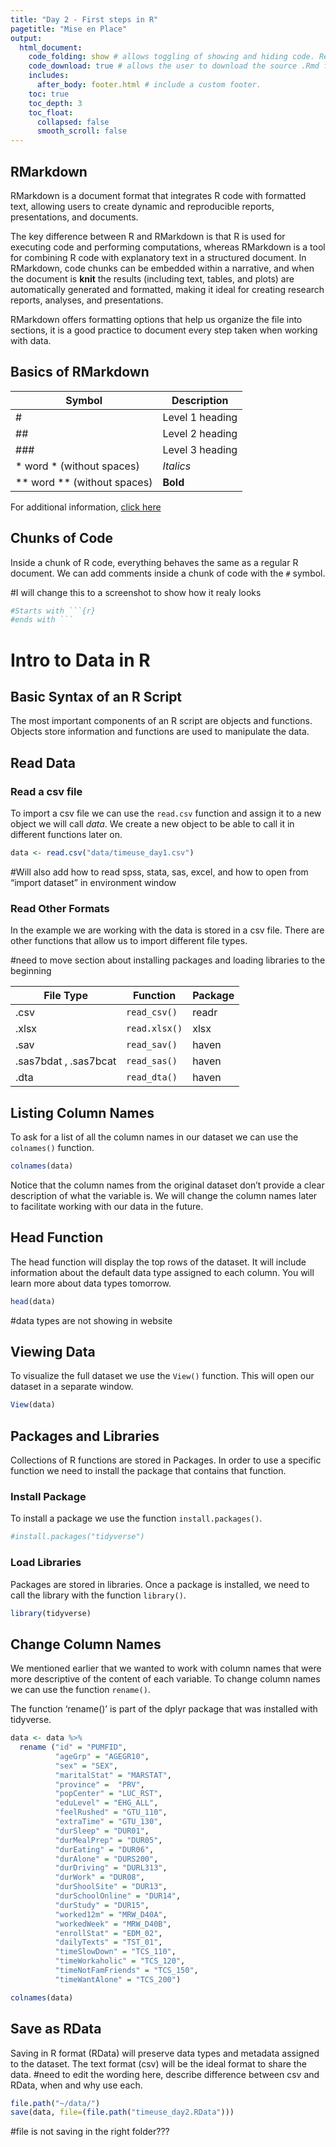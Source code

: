 ```yaml
---
title: "Day 2 - First steps in R"
pagetitle: "Mise en Place"
output:
  html_document:
    code_folding: show # allows toggling of showing and hiding code. Remove if not using code.
    code_download: true # allows the user to download the source .Rmd file. Remove if not using code.
    includes:
      after_body: footer.html # include a custom footer.
    toc: true
    toc_depth: 3
    toc_float:
      collapsed: false
      smooth_scroll: false
---
```


## RMarkdown

RMarkdown is a document format that integrates R code with formatted text, allowing users to create dynamic and reproducible reports, presentations, and documents. 

The key difference between R and RMarkdown is that R is used for executing code and performing computations, whereas RMarkdown is a tool for combining R code with explanatory text in a structured document. In RMarkdown, code chunks can be embedded within a narrative, and when the document is **knit** the results (including text, tables, and plots) are automatically generated and formatted, making it ideal for creating research reports, analyses, and presentations.

RMarkdown offers formatting options that help us organize the file into sections, it is a good practice to document every step taken when working with data. 


## Basics of RMarkdown

**Symbol** |**Description**
|------|------|
| #| Level 1 heading|
| ##| Level 2 heading|
| ###| Level 3 heading|
| * word * (without spaces)| *Italics*| 
| ** word ** (without spaces)| **Bold**|


For additional information, [click here](https://rmarkdown.rstudio.com/lesson-8.html)

## Chunks of Code

Inside a chunk of R code, everything behaves the same as a regular R document.
We can add comments inside a chunk of code with the `#` symbol.

#I will change this to a screenshot to show how it realy looks

:::note
```r
#Starts with ```{r}
#ends with ```
```
:::


# Intro to Data in R
## Basic Syntax of an R Script

The most important components of an R script are objects and functions.
Objects store information and functions are used to manipulate the data.

## Read Data

### Read a csv file
To import a csv file we can use the `read.csv` function and assign it to a new object we will call *data*. We create a new object to be able to call it in different functions later on.
```r
data <- read.csv("data/timeuse_day1.csv")
```
#Will also add how to read spss, stata, sas, excel, and how to open from "import dataset" in environment window

### Read Other Formats
In the example we are working with the data is stored in a csv file. There are other functions that allow us to import different file types. 

#need to move section about installing packages and loading libraries to the beginning

**File Type** |**Function** | **Package**
|------|------|-------|
|.csv | `read_csv()`| readr |
| .xlsx | `read.xlsx()`| xlsx |
| .sav | `read_sav()`| haven |
| .sas7bdat , .sas7bcat | `read_sas()`| haven |
| .dta | `read_dta()`| haven |

## Listing Column Names
To ask for a list of all the column names in our dataset we can use the `colnames()` function.
```r
colnames(data)
```

Notice that the column names from the original dataset don't provide a clear description of what the variable is. We will change the column names later to facilitate working with our data in the future.

## Head Function
The head function will display the top rows of the dataset. It will include information about the default data type assigned to each column. You will learn more about data types tomorrow.
```r
head(data)
```
#data types are not showing in website

## Viewing Data
To visualize the full dataset we use the `View()` function. This will open our dataset in a separate window.
```r
View(data)
```


## Packages and Libraries

Collections of R functions are stored in Packages. In order to use a specific function we need to install the package that contains that function.

### Install Package
To install a package we use the function `install.packages()`.

```r
#install.packages("tidyverse")
```
### Load Libraries
Packages are stored in libraries. Once a package is installed, we need to call the library with the function `library()`.

```r
library(tidyverse)
```

## Change Column Names
We mentioned earlier that we wanted to work with column names that were more descriptive of the content of each variable. To change column names we can use the function `rename()`.

The function 'rename()' is part of the dplyr package that was installed with tidyverse.


```r
data <- data %>%
  rename ("id" = "PUMFID",
          "ageGrp" = "AGEGR10",
          "sex" = "SEX",
          "maritalStat" = "MARSTAT",
          "province" =  "PRV",
          "popCenter" = "LUC_RST",
          "eduLevel" = "EHG_ALL",
          "feelRushed" = "GTU_110",
          "extraTime" = "GTU_130",
          "durSleep" = "DUR01",
          "durMealPrep" = "DUR05",
          "durEating" = "DUR06",
          "durAlone" = "DURS200",
          "durDriving" = "DURL313",
          "durWork" = "DUR08",
          "durShoolSite" = "DUR13",
          "durSchoolOnline" = "DUR14",
          "durStudy" = "DUR15",
          "worked12m" = "MRW_D40A",
          "workedWeek" = "MRW_D40B",
          "enrollStat" = "EDM_02",
          "dailyTexts" = "TST_01",
          "timeSlowDown" = "TCS_110",
          "timeWorkaholic" = "TCS_120",
          "timeNotFamFriends" = "TCS_150",
          "timeWantAlone" = "TCS_200")
```
```r
colnames(data)
```




## Save as RData
Saving in R format (RData) will preserve data types and metadata assigned to the dataset. 
The text format (csv) will be the ideal format to share the data.
#need to edit the wording here, describe difference between csv and RData, when and why use each.

```r
file.path("~/data/")
save(data, file=(file.path("timeuse_day2.RData")))
```
#file is not saving in the right folder???
